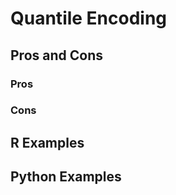 # Quantile Encoding {#sec-categorical-quantile}

## Pros and Cons

### Pros

### Cons

## R Examples

## Python Examples
